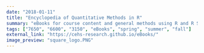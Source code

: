 ```yaml
---
date: "2018-01-11"
title: "Encyclopedia of Quantitative Methods in R"
summary: "eBooks for course content and general methods using R and R Studio"
tags: ["7650", "6600", "3150", "eBooks", "spring", "summer", "fall"]
external_link: "https://cehs-research.github.io/eBooks/"
image_preview: "square_logo.PNG"
---
```


<!-- Note: image relative to `static/img/` folder -->